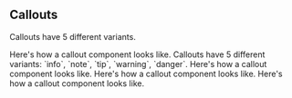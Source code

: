 ## Callouts

Callouts have 5 different variants.

<Callout variant="note" title="Note">
  Here's how a callout component looks like.
</Callout>

<Callout variant="info" title="Info">
  Callouts have 5 different variants: `info`, `note`, `tip`, `warning`, `danger`.
</Callout>

<Callout variant="tip" title="Tip">
  Here's how a callout component looks like.
</Callout>

<Callout variant="warning" title="Warning">
  Here's how a callout component looks like.
</Callout>

<Callout variant="danger" title="Danger">
  Here's how a callout component looks like.
</Callout>